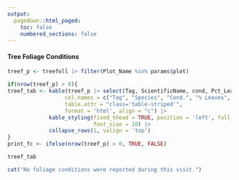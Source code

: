 ```yaml
---
output: 
  pagedown::html_paged:
    toc: false
    numbered_sections: false
---
```


#### Tree Foliage Conditions

```r
treef_p <- treefoll |> filter(Plot_Name %in% params$plot) 

if(nrow(treef_p) > 0){
treef_tab <- kable(treef_p |> select(Tag, ScientificName, cond, Pct_Leaves, Pct_Leaf_Area, Txt_Tot_Foliage_Cond),
                  col.names = c("Tag", "Species", "Cond.", "% Leaves", "% Leaf Area", "% Total Foliage"),
                  table.attr = "class='table-striped'",
                  format = 'html', align = "c") |> 
             kable_styling(fixed_thead = TRUE, position = 'left', full_width = TRUE, 
                           font_size = 10) |>
             collapse_rows(1, valign = 'top')
}
print_fc <- ifelse(nrow(treef_p) > 0, TRUE, FALSE)
```

```r
treef_tab
```

```r
cat("No foliage conditions were reported during this visit.")

```

